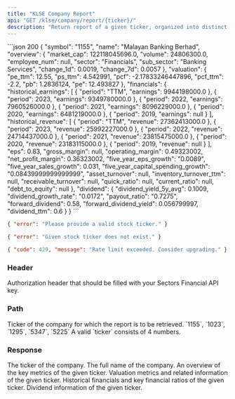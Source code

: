 ```yaml
---
title: "KLSE Company Report"
api: "GET /klse/company/report/{ticker}/"
description: "Return report of a given ticker, organized into distinct sections"
---
```


<ResponseExample>
```json 200
{
  "symbol": "1155",
  "name": "Malayan Banking Berhad",
  "overview": {
    "market_cap": 122118045696.0,
    "volume": 24806300.0,
    "employee_num": null,
    "sector": "Financials",
    "sub_sector": "Banking Services",
    "change_1d": 0.0019,
    "change_7d": 0.0057
  },
  "valuation": {
    "pe_ttm": 12.55,
    "ps_ttm": 4.542991,
    "pcf": -2.17833246447896,
    "pcf_ttm": -2.2,
    "pb": 1.2836124,
    "pe": 12.493827
  },
  "financials": {
    "historical_earnings": [
      {
        "period": "TTM",
        "earnings": 9944198000.0
      },
      {
        "period": 2023,
        "earnings": 9349780000.0
      },
      {
        "period": 2022,
        "earnings": 7960526000.0
      },
      {
        "period": 2021,
        "earnings": 8096229000.0
      },
      {
        "period": 2020,
        "earnings": 6481219000.0
      },
      {
        "period": 2019,
        "earnings": null
      }
    ],
    "historical_revenue": [
      {
        "period": "TTM",
        "revenue": 27362413000.0
      },
      {
        "period": 2023,
        "revenue": 25992227000.0
      },
      {
        "period": 2022,
        "revenue": 24714437000.0
      },
      {
        "period": 2021,
        "revenue": 23815475000.0
      },
      {
        "period": 2020,
        "revenue": 23183115000.0
      },
      {
        "period": 2019,
        "revenue": null
      }
    ],
    "eps": 0.83,
    "gross_margin": null,
    "operating_margin": 0.49323002,
    "net_profit_margin": 0.36323002,
    "five_year_eps_growth": "0.0089",
    "five_year_sales_growth": 0.031,
    "five_year_capital_spending_growth": "0.08439999999999999",
    "asset_turnover": null,
    "inventory_turnover_ttm": null,
    "receivable_turnover": null,
    "quick_ratio": null,
    "current_ratio": null,
    "debt_to_equity": null
  },
  "dividend": {
    "dividend_yield_5y_avg": 0.1009,
    "dividend_growth_rate": "0.0172",
    "payout_ratio": "0.7275",
    "forward_dividend": 0.58,
    "forward_dividend_yield": 0.056799997,
    "dividend_ttm": 0.6
  }
}
```

```json 400
{ "error": "Please provide a valid stock ticker." }
```

```json 400
{ "error": "Given stock ticker does not exist." }
```

```json 429
{ "code": 429, "message": "Rate limit exceeded. Consider upgrading." }
```

</ResponseExample>

### Header

<ParamField header="Authorization" type="string" required>
  Authorization header that should be filled with your Sectors Financial API
  key.
</ParamField>

### Path

<ParamField path="ticker" type="string" initialValue="1155" required>
  Ticker of the company for which the report is to be retrieved.
  <AccordionGroup>
    <Accordion title="Examples of the ticker">
      `1155`, `1023`, `1295`, `5347`, `5225`
    </Accordion>
    <Accordion title="Format">
      A valid `ticker` consists of 4 numbers.
    </Accordion>
  </AccordionGroup>
</ParamField>

### Response

<ResponseField name="symbol" type="string" required>
  The ticker of the company.
</ResponseField>

<ResponseField name="name" type="string" required>
  The full name of the company.
</ResponseField>

<ResponseField name="overview" type="object">
  An overview of the key metrics of the given ticker.
</ResponseField>

<ResponseField name="valuation" type="object">
  Valuation metrics and related information of the given ticker.
</ResponseField>

<ResponseField name="financials" type="object">
  Historical financials and key financial ratios of the given ticker.
</ResponseField>

<ResponseField name="dividend" type="object">
  Dividend information of the given ticker.
</ResponseField>
